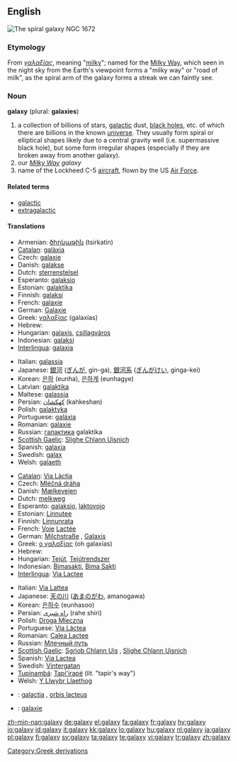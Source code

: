 ==English==
[[Image:NGC 1672 HST.jpg|thumb|The spiral galaxy NGC 1672]]
{{wikipedia}}

===Etymology===
From {{Gr.}} ''[[γαλαξίας]]'', meaning "[[milky]]"; named for the [[Milky Way]], which seen in the night sky from the Earth's viewpoint forms a "milky way" or "road of milk", as the spiral arm of the galaxy forms a streak we can faintly see.

===Noun===
'''galaxy''' (plural: '''galaxies''')

# a collection of billions of stars, [[galactic]] dust, [[black hole]]s, etc.  of which there are billions in the known [[universe]].  They usually form spiral or elliptical shapes likely due to a central gravity well (i.e. supermassive black hole), but some form irregular shapes (especially if they are broken away from another galaxy).
# our ''[[Milky Way]] galaxy''
# name of the Lockheed C-5 [[aircraft]], flown by the US [[Air Force]].

====Related terms====
* [[galactic]]
* [[extragalactic]]

====Translations====
{{trans-top|collection of billions of stars, galactic dust, black holes, etc}}
* Armenian: [[ծիրկաթին]] (tsirkatin)
* [[Catalan]]: [[galàxia]]
* Czech: [[galaxie]] {{f}}
* Danish: [[galakse]]
* Dutch: [[sterrenstelsel]] {{n}}
* Esperanto: [[galaksio]]
* Estonian: [[galaktika]]
* Finnish: [[galaksi]]
* French: [[galaxie]] {{f}}
* German: [[Galaxie]] {{f}}
* Greek: [[γαλαξίας]] (galaxías) {{m}}
* Hebrew: {{he-translation|גלקסיה|galáksia|wv=גָּלַקְסְיָה}} {{f}}
* Hungarian: [[galaxis]], [[csillagváros]]
* Indonesian: [[galaksi]]
* [[Interlingua]]: [[galaxia]]
{{trans-mid}}
* Italian: [[galassia]] {{f}}
* Japanese: [[銀河]] ([[ぎんが]], gin-ga), [[銀河系]] ([[ぎんがけい]], ginga-kei)
* Korean: [[은하]] (eunha), [[은하계]] (eunhagye)
* Latvian: [[galaktika]] {{f}}
* Maltese: [[galassja]] {{f}}
* Persian: [[كهكشان]] (kahkeshan)
* Polish: [[galaktyka]] {{f}}
* Portuguese: [[galáxia]] {{f}}
* Romanian: [[galaxie]] {{f}}
* Russian: [[галактика]] galaktika
* [[Scottish Gaelic]]: [[Slighe Chlann Uisnich]] {{f}}
* Spanish: [[galaxia]]
* Swedish: [[galax]]
* Welsh: [[galaeth]] {{f}}
{{trans-bottom}}

{{trans-top|the Milky Way}}
* [[Catalan]]: [[Via Làctia]]
* Czech: [[Mléčná dráha]] {{f}}
* Danish: [[Mælkevejen]]
* Dutch: [[melkweg]] {{f}}
* Esperanto: [[galaksio]], [[laktovojo]]
* Estonian: [[Linnutee]]
* Finnish: [[Linnunrata]]
* French: [[Voie]] [[Lactée]] {{f}}
* German: [[Milchstraße]] {{f}}, [[Galaxis]] {{f}}
* Greek: [[ο γαλαξίας]] (oh galaxías) {{m}}
* Hebrew: {{he-translation|שביל החלב|shvíl hekhaláv}} {{m}}
* Hungarian: [[Tejút]], [[Tejútrendszer]]
* Indonesian: [[Bimasakti]], [[Bima Sakti]]
* [[Interlingua]]: [[Via Lactee]]
{{trans-mid}}
* Italian: [[Via Lattea]] {{f}}
* Japanese: [[天の川]] ([[あまのがわ]], amanogawa)
* Korean: [[은하수]] (eunhasoo)
* Persian: [[راه شیری]] (rahe shiri)
* Polish: [[Droga Mleczna]] {{f}}
* Portuguese: [[Via Láctea]] {{f}}
* Romanian: [[Calea Lactee]] {{f}}
* Russian: [[Млечный путь]]
* [[Scottish Gaelic]]: [[Sgrìob Chlann Uis]] {{f}}, [[Slighe Chlann Uisnich]] {{f}}
* Spanish: [[Via Lactea]]
* Swedish: [[Vintergatan]]
* [[Tupinambá]]: [[Tapi'irapé]] (''lit.'' "tapir's way")
* Welsh: [[Y Llwybr Llaethog]]
{{trans-bottom}}

{{checktrans-top}}
* {{ttbc|Latin}}: [[galactia]] {{f}}, [[orbis lacteus]] {{f}}
* {{ttbc|Novial}}: [[galaxie]]
{{trans-bottom}}

[[Category:Greek derivations]]

[[zh-min-nan:galaxy]]
[[de:galaxy]]
[[el:galaxy]]
[[fa:galaxy]]
[[fr:galaxy]]
[[hy:galaxy]]
[[io:galaxy]]
[[id:galaxy]]
[[it:galaxy]]
[[kk:galaxy]]
[[lo:galaxy]]
[[hu:galaxy]]
[[nl:galaxy]]
[[ja:galaxy]]
[[pl:galaxy]]
[[fi:galaxy]]
[[sv:galaxy]]
[[ta:galaxy]]
[[te:galaxy]]
[[vi:galaxy]]
[[tr:galaxy]]
[[zh:galaxy]]